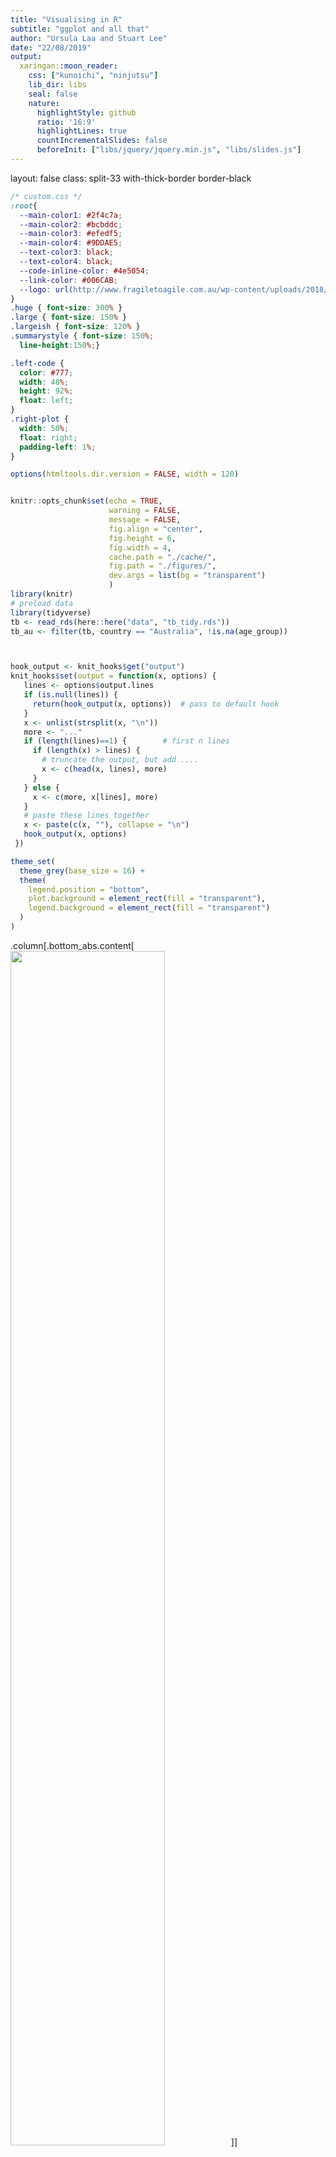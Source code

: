 ```yaml
---
title: "Visualising in R"
subtitle: "ggplot and all that"
author: "Ursula Laa and Stuart Lee"
date: "22/08/2019"
output:
  xaringan::moon_reader:
    css: ["kunoichi", "ninjutsu"]
    lib_dir: libs
    seal: false
    nature:
      highlightStyle: github
      ratio: '16:9'
      highlightLines: true
      countIncrementalSlides: false
      beforeInit: ["libs/jquery/jquery.min.js", "libs/slides.js"]
---
```

layout: false
class: split-33 with-thick-border border-black

```css
/* custom.css */
:root{
  --main-color1: #2f4c7a;
  --main-color2: #bcbddc;
  --main-color3: #efedf5;
  --main-color4: #9DDAE5;
  --text-color3: black;
  --text-color4: black;
  --code-inline-color: #4e5054;
  --link-color: #006CAB;
  --logo: url(http://www.fragiletoagile.com.au/wp-content/uploads/2018/02/monash-university-logo-transparent.png);
}
.huge { font-size: 300% }
.large { font-size: 150% }
.largeish { font-size: 120% }
.summarystyle { font-size: 150%;
  line-height:150%;}

.left-code {
  color: #777;
  width: 48%;
  height: 92%;
  float: left;
}
.right-plot {
  width: 50%;
  float: right;
  padding-left: 1%;
}
```




```r
options(htmltools.dir.version = FALSE, width = 120)


knitr::opts_chunk$set(echo = TRUE, 
                      warning = FALSE, 
                      message = FALSE,
                      fig.align = "center",
                      fig.height = 6,
                      fig.width = 4,
                      cache.path = "./cache/",
                      fig.path = "./figures/",
                      dev.args = list(bg = "transparent")
                      )
library(knitr)
# preload data
library(tidyverse)
tb <- read_rds(here::here("data", "tb_tidy.rds"))
tb_au <- filter(tb, country == "Australia", !is.na(age_group))



hook_output <- knit_hooks$get("output")
knit_hooks$set(output = function(x, options) {
   lines <- options$output.lines
   if (is.null(lines)) {
     return(hook_output(x, options))  # pass to default hook
   }
   x <- unlist(strsplit(x, "\n"))
   more <- "..."
   if (length(lines)==1) {        # first n lines
     if (length(x) > lines) {
       # truncate the output, but add ....
       x <- c(head(x, lines), more)
     }
   } else {
     x <- c(more, x[lines], more)
   }
   # paste these lines together
   x <- paste(c(x, ""), collapse = "\n")
   hook_output(x, options)
 })

theme_set(
  theme_grey(base_size = 16) +
  theme(
    legend.position = "bottom",
    plot.background = element_rect(fill = "transparent"),
    legend.background = element_rect(fill = "transparent")
  )
)
```


.column[.bottom_abs.content[
<img src="http://www.fragiletoagile.com.au/wp-content/uploads/2018/02/monash-university-logo-transparent.png" width="70%">
]]

.column.bg-main1[.content.vmiddle[.center[


# Data Visualisation with R


### ggplot2 and friends!
<br>
<br>

# Ursula Laa
# and
# Stuart Lee

]]]

---
layout: false
class: split-50 with-thick-border border-white
.column[.content[
# Who are we?

## Ursula Laa
.large[
- Research fellow at Monash University
- Working in particle physics and data visualisation
- Interested in visualisation of high-dimensional data
]

```r
knitr::include_graphics("./flyingBirds.gif")
```
]]

.column[.content[

# <br>

## Stuart Lee

.large[
- PhD student at Monash University
- Working in bioinformatics and data visualisation
- Interested in the same things as Ursula!
]

XXX 
]]


---

# Follow along with us

<br>

.large[The material for todays seminar is available online]

<br>


.largeish[
Get the slides from https://sa-lee.github.io/acems_viz_seminar/

Get the source code from https://github.com/sa-lee/acems_viz_seminar
]

<br>

.large[Just open RStudio to go along with the examples!]

---

# A grammar of graphics



.large[
The grammar of graphics defines a framework to construct statistical graphics in a principled way, by definind an explicit relationship between the variables in the data you have and the graphic or plot you wish to represent. It was first defined by Lee Wilkinson and extended by Hadley Wickham in the R package `ggplot2`. 
]

--

### `ggplot2` is based on three simple concepts:

.large[
* __Data__: input data should be formated in a data frame, where each column is a variable, and each row is an observation
* __Mapping__: declaring a mapping of input data variables onto aestetics
* __geoms__: the graphical primitives, e.g. geom_line, geom_point
]


--

### Here we uncover how the charts you know by name can be created via `ggplot2`, learn how to construct a `ggplot2` graphic and then build a plot up, layer-by-layer.


---

# Why use the grammar of graphics?

<br>

.large[
The grammar of graphics

- allows us to __define__ the mapping between variables in the data, with elements of the plot
- allows us to see and understand __how__ plots are similar or different
- helps us see how variations in the definition create variations in the plot
]

<br>

### Using named plots, for example a pie chart, bar chart, scatterplot, in some ways is like seeing animals in the zoo.


---

# Example data

### World Health Organisation (WHO) tuberculosis case notifications data 

<br>

.large[To showcase `ggplot2` we will build graphics using a data set provided by the [World Health Organisation (WHO)](https://www.who.int/). This is current tuberculosis (TB) case notifications aggregated by __country__, __gender__ and __age__ group. We have tidied up this data for you and saved it in the R data storage format.]


.largeish[
The data consists of six columns:

* __country:__ the country where the TB case(s) occured
* __iso3:__ a three letter standardised country code
* __year:__ the year when the TB case(s) occured
* __gender:__ whether the TB case(s) belonged to males or females.
* __age_group:__ whether the TB case(s) belonged to someone aged between 15 to 24, 25 to 34,
35 to 44, 45 to 54, 55 to 64 or 65 and above
* __count:__ the total number of TB cases for a given country, year, gender and age group.
]
---



# Load the data in RStudio on your computer

.largeish[On your computer, open RStudio and then load the TB data in with R using the tidyverse:]

```r
library(tidyverse)
tb <- read_rds("data/tb_tidy.rds")
tb_au <- filter(tb, country == "Australia", !is.na(age_group))
tb_au
```



---

# A first look

.largeish[Let's create charts from the TB data to find out if there are differences between age groups, and gender between TB cases in Australia.

We start with a 100% chart, that compares the proportion of TB cases in each age group by gender.]

<br>

```r
ggplot(tb_au, aes(x = year, y = count, fill = gender)) +
  geom_bar(stat = "identity", position = "fill") +
  facet_grid(~ age_group) +
  scale_fill_brewer(palette="Dark2") 
```

---

# A first look

.largeish[Let's create charts from the TB data to find out if there are differences between age groups, and gender between TB cases in Australia.

We start with a 100% chart, that compares the proportion of TB cases in each age group by gender.]

<br>

## What can you learn from a 100% chart? 

.largeish[
There are three key lessons from this chart:

 * The focus is on **proportion** in each category. 
 * Across (almost) all ages, and years, the proportion of males having TB is higher than females
 * These proportions tend to be higher in the older age groups, for all years.
]

---

class: middle center bg-main1

# Building your own ggplot

---

layout: false
class: split-33

.column[.content[
## Stepwise building of a `ggplot2`


We start by passing our *data set* to the ggplot function



```r
ggplot(tb_au) #<<
```

]]

.column[.content.vmiddle[
```r
```
]]

---

layout: false
class: split-33

.column[.content[
## Stepwise building of a `ggplot2`


We next define the *aesthetic mapping* (or *variable mapping*)


```r
ggplot(tb_au) +
  aes(x = year, #<<
      y = count, #<<
      fill = gender) #<<
```

]]

.column[.content.vmiddle[
```r
```
]]

---

layout: false
class: split-33

.column[.content[
## Stepwise building of a `ggplot2`

Now we specify the geom we want to draw 

```r
ggplot(tb_au) +
  aes(x = year, 
      y = count, 
      fill = gender) +
  geom_bar(stat = "identity", #<<
           position = "fill") #<<
```

.largeish[
- `stat = "identity"` says no need to compute the count (it is already counted in the data)
- `position = "fill"` sets the heights of the bars to be all at 100%, this emphasizes the proportion of males and females
]
]]

.column[.content.vmiddle[
```r
```
]]

---

layout: false
class: split-33

.column[.content[
## Stepwise building of a `ggplot2`

We can easily change things like the color palette

```r
ggplot(tb_au) +
  aes(x = year, 
      y = count, 
      fill = gender) +
  geom_bar(stat = "identity", 
           position = "fill") +
  scale_fill_brewer(  #<<
    palette = "Dark2")  #<<
  
```

.largeish[
Here we use a palette from [colorbrewer.org](colorbrewer.org) that accommodates colour blindness.
]
]]

.column[.content.vmiddle[
```r
```
]]

---

layout: false
class: split-33

.column[.content[
## Stepwise building of a `ggplot2`

Finally we create a bar chart for each age group by facetting

```r
ggplot(tb_au) +
  aes(x = year, 
      y = count, 
      fill = gender) +
  geom_bar(stat = "identity", 
           position = "fill") +
  scale_fill_brewer(  
    palette = "Dark2") +
  facet_grid(. ~ age_group) #<<
  
```

.largeish[
A `facet` creates subplots for each category (or combination of categories) laid out in a grid. The argument is specified as a *formula*, and is of the form left hand side ~ right hand side.
]
]]

.column[.content.vmiddle[
```r
```
]]

---

# Final plot

We created a `ggplot` one layer at a time. Once you become more confident you will be able to start building everything up at once.

```r
ggplot(tb_au, aes(x = year, y = count, fill = gender)) +
  geom_bar(stat = "identity", position = "fill") +
  facet_grid(~ age_group) +
  scale_fill_brewer(palette="Dark2")
```

---

# Changing things up

.largeish[
We can easily change how the plot is defined and compare different ways of showing the same data.
You can make a bar chart using `ggplot2` by changing the position argument in `geom_bar()` to `stack`: 
]

```r
ggplot(tb_au, aes(x = year, y = count, fill = gender)) +
  geom_bar(stat = "identity", position = "stack") +
  facet_grid(~ age_group) +
  scale_fill_brewer(palette="Dark2")
```

---
# Changing things up

.largeish[
We can easily change how the plot is defined and compare different ways of showing the same data.
You can make a bar chart using `ggplot2` by changing the position argument in `geom_bar()` to `stack`: 
]

```r
ggplot(tb_au, aes(x = year, y = count, fill = gender)) +
  geom_bar(stat = "identity", position = "stack") +
  facet_grid(~ age_group) +
  scale_fill_brewer(palette="Dark2")
```

## What we learn from this chart? 

.largeish[

Plotting the data in a different way changes what we learn from it

- Focus in now on **counts**, showing that counts are different across __ages__, and __years__: counts tend to be lower in middle age (45-64). 
- Shows that in the year 1999, there was a bit of a TB outbreak in most age groups, with numbers doubling or tripling compared to other years.
- The TB Incidence has been increasing among younger age groups in recent years.
]


---

# From 'stacked' to 'side-by-side'

.largeish[Let's change the position argument in `geom_bar()` to `dodge` to show the counts in each age category but with respect to __gender__]

```r
ggplot(tb_au, aes(x = year, y = count, fill = gender)) +
  geom_bar(stat = "identity", position="dodge") +
  facet_grid(~ age_group) +
  scale_fill_brewer(palette="Dark2")
```

---

# From 'stacked' to 'side-by-side'

.largeish[Let's change the position argument in `geom_bar()` to `dodge` to show the counts in each age category but with respect to __gender__]

```r
ggplot(tb_au, aes(x = year, y = count, fill = gender)) +
  geom_bar(stat = "identity", position="dodge") +
  facet_grid(~ age_group) +
  scale_fill_brewer(palette="Dark2")
```

# What can you learn from this chart? 

.largeish[
- Focus on counts by gender, showing predominantly male incidence of TB.
- You can also see that incidence among males relative to females is from middle age onwards. There appears to be
similar incidence between males and females in younger age groups.
]

.largeish[What's changed from your previous charts? The colours, aesthetics and facets have remained the same, it's just the __position__ of the bars that have been altered ]

---
# Changing coordinates

.largeish[
By changing to __polar__ coordinates, things will be layed out in __circles__, rather than __rectangles__, one axis is mapped to an __angle__.
]

```r
ggplot(tb_au, aes(x = year, y = count, fill = gender)) +
  geom_bar(stat = "identity") +
  facet_grid(gender ~ age_group) +
  scale_fill_brewer(palette="Dark2") + 
  coord_polar() 
```

---

# Changing coordinates

.largeish[
By changing to __polar__ coordinates, things will be layed out in __circles__, rather than __rectangles__, one axis is mapped to an __angle__.
]

```r
ggplot(tb_au, aes(x = year, y = count, fill = gender)) +
  geom_bar(stat = "identity") +
  facet_grid(gender ~ age_group) +
  scale_fill_brewer(palette="Dark2") + 
  coord_polar() 
```


# What can you learn from this chart? 

.large[This layout makes it easier to interpret how the chart emphasises the middle age groups as having low incidence accross the years.]





---

# Making a pie chart

.largeish[You can continue to use polar coordinates to make a pie chart.]


```r
ggplot(tb_au, aes(x = 1, y = count, fill = factor(year))) +
  geom_bar(stat = "identity", position="fill") +
  facet_grid(gender ~ age_group) +
  coord_polar(theta = "y")
```

---

# Making a pie chart

.largeish[You can continue to use polar coordinates to make a pie chart.]


```r
ggplot(tb_au, aes(x = 1, y = count, fill = factor(year))) +
  geom_bar(stat = "identity", position="fill") +
  facet_grid(gender ~ age_group) +
  coord_polar(theta = "y")
```

# What can you learn from this chart? 

.large[The pie chart is pretty but difficult to interpret and not usefull for making comparisons across age.]

---

class: bg-main1 center middle

# (Basic) Perception of visualisations

---

# Re-arrangement and proximity

.large[
Compare the two displays below - how are they different and what information does each of them emphasise?
]

<br>

```r
a <- tb_au %>% filter(year == 2012) %>%
  ggplot() +
  aes(x=gender, y=count, fill=gender) +
  geom_bar(stat="identity", position="dodge") + 
  facet_wrap(~age_group, ncol=6) +
  scale_fill_brewer("", palette="Dark2") +
  ggtitle("Arrangement A")
b <- tb_au %>% filter(year == 2012) %>%
  ggplot() +
  aes(x=age_group, y=count, fill=age_group) +
  geom_bar(stat="identity", position="dodge") + 
  facet_wrap(~gender, ncol=6) +
  scale_fill_brewer("", palette="Dark2") +
  ggtitle("Arrangement B")
library(gridExtra)
grid.arrange(a, b, nrow=1)
```
---
layout: false
class: split-50 with-thick-border border-white


.column[.content[
# Re-arrangement and proximity

```r
a
```
]]
.column[.content.vmiddle[

.large[
Arrangement A:

- easy to directly compare male and female counts, separately for each age group
- male counts are higher than female counts
- there is a big difference between counts in the 45-54 age group, and over 65 counts are almost the same
]]]

---


layout: false
class: split-50 with-thick-border border-white

.column[.content[
# Re-arrangement and proximity
```r
b
```
]]
.column[.content.vmiddle[
.large[
Arrangement B:

- easy to directly compare counts by age group, separately for females and males
- for females, incidence drops in the middle years
- for males, it is pretty consistently high across age groups
]]]

---
layout: false
class: split-50 with-thick-border border-white

.column[.content[

## Code for re-arrangement

```r
tb_au %>% filter(year == 2012) %>%
  ggplot() +
  aes(x=gender, y=count, fill=gender) +
  geom_bar(stat="identity", position="dodge") + 
  facet_wrap(~age_group, ncol=6) +
  scale_fill_brewer("", palette="Dark2") +
  ggtitle("Arrangement A")
```
]]

.column[.content[

<br>
<br>

```r
tb_au %>% filter(year == 2012) %>%
  ggplot() +
  aes(x=age_group, y=count, fill=age_group) +
  geom_bar(stat="identity", position="dodge") + 
  facet_wrap(~gender, ncol=6) +
  scale_fill_brewer("", palette="Dark2") +
  ggtitle("Arrangement B")
```
]]


---
class: center middle

# Takehome! 

.large[Place graphical elements you want the viewer to compare close to each other!]


---


# Grammar and Statistics
.large[
What we love about ggplot2...
]

.center[<img src="https://www.wired.com/wp-content/uploads/2016/01/DB-Transformation-Colour.gif" style="width: 30%" />

[Source: https://www.wired.com/wp-content/uploads/2016/01/DB-Transformation-Colour.gif](https://www.wired.com/wp-content/uploads/2016/01/DB-Transformation-Colour.gif)
]

<br>

--
.large[
...you can make so many different displays of the same data, and each time something new may emerge.
]

---

class: middle center bg-main1

# Extensions of ggplot2

---
# Drawing maps

We can use ggplot2 to create chloropleth maps.

```r
# we need some geographical coordinates
world_data <- map_data("world")
head(world_data)
```


---
# Choloropleth map - setting up data

For each country we can compute the relative difference between
TB cases between year for each country. 

```r
tb_rel <- tb %>% 
  group_by(country, year) %>% 
  summarise(count = sum(count, na.rm = TRUE)) %>% 
  mutate(
    diff = lag(count, 1), 
    reldiff = if_else(diff == 0, 0, (count - diff) / diff)
  ) %>% 
  filter(year != first(year)) %>% 
  ungroup() %>% 
  mutate(
    country=recode(country, 
                   "United States of America"="USA", 
                   "United Kingdom of Great Britain and Northern Ireland"="UK",
                   "Russian Federation"="Russia")
  )
tb_map <- left_join(
  world_data, 
  tb_rel, 
  by = c("region" = "country")
)
head(tb_map)
```

---
# Chloropleth map

Let's look at relative difference from 2012 - 2011

```r
library(ggthemes)
map_2012 <- tb_map %>% 
  filter(year == 2012) 
map <- map_2012 %>% 
  ggplot(aes(x = long, y = lat, group = group, fill = reldiff)) + 
  geom_polygon() +
  coord_map(xlim = c(-180, 180)) +
  theme_map() 
map
```

---

# Chloropleth map

```r
```


---

# Changing colour palettes

```r
library(viridis)
map <- map + scale_fill_viridis(option = "magma")
map
```

---

# Changing colour palettes

```r
```


---

# Facetting

```r
library(ggthemes)
tb_map %>% 
  filter(year %in% 2007:2012) %>% 
  ggplot(aes(x = long, y = lat, group = group, fill = reldiff)) + 
  geom_polygon() +
  coord_map(xlim = c(-180, 180)) +
  scale_fill_viridis(limits = c(-1, 4), option = "magma") +
  facet_wrap(~ year) +
  theme_map() 
```

---
# Facetting

```r
```

---

# Animation or faceting in time

```r
library(gganimate)
tb_map %>% 
  filter(year %in% 2007:2012) %>% 
  ggplot(aes(x = long, y = lat, group = group, fill = reldiff)) + 
  geom_polygon() +
  coord_map(xlim = c(-180, 180)) +
  scale_fill_viridis(limits = c(-1, 4), option = "magma") +
  theme_map() +
  transition_time(year)
```

---
# Animation or facetting in time

```r
```

---

# Adding user interactivity

.largeish[Just add `ggplotly()`!]

```r
library(plotly)
ggplotly(map)
```

---

# and many more!

.largeish[https://www.ggplot2-exts.org/]

.largeish[https://socviz.co/]

.largeish[https://r4ds.had.co.nz/]


---
class: bg-main1 center


## Thanks!

.largeish[This talk is based on lecture notes by Dianne Cook.]

.largeish[These slides are made with R markdown using xaringan and the Kunoichi theme.]







